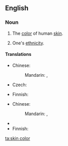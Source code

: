 ==English==
{{wikipedia|Human skin color}}

===Noun===
{{en-noun|-|head=[[skin]] [[color]]}}

# {{qualifier|literally}} The [[color]] of human [[skin]].
# {{qualifier|figuratively}} One's [[ethnicity]].

====Translations====
{{trans-top|color of human skin}}
* Chinese:
*: Mandarin: {{t-|cmn|膚色|sc=Hani}}, {{t-|cmn|肤色|tr=fūsè|sc=Hani}}
* Czech: {{t-|cs|barva pleti|f}}
{{trans-mid}}
* Finnish: {{t-|fi|ihonväri}}
{{trans-bottom}}

{{trans-top|ethnicity}}
* Chinese:
*: Mandarin: {{t-|cmn|種族|sc=Hani}}, {{t-|cmn|种族|tr=zhǒngzú|sc=Hani}}
{{trans-mid}}
* {{trreq|Czech}}
* Finnish: {{t-|fi|ihonväri}}
{{trans-bottom}}

[[ta:skin color]]